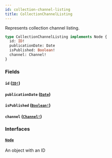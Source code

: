```yaml
---
id: collection-channel-listing
title: CollectionChannelListing
---
```


Represents collection channel listing.

```graphql
type CollectionChannelListing implements Node {
  id: ID!
  publicationDate: Date
  isPublished: Boolean!
  channel: Channel!
}
```

### Fields

#### `id` ([`ID!`](../../../developer/api-reference/scalars/id))

#### `publicationDate` ([`Date`](../../../developer/api-reference/scalars/date))

#### `isPublished` ([`Boolean!`](../../../developer/api-reference/scalars/boolean))

#### `channel` ([`Channel!`](../../../developer/api-reference/objects/channel))

### Interfaces

#### [`Node`](../../../developer/api-reference/interfaces/node)

An object with an ID
